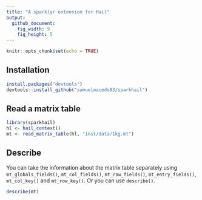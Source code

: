 ```yaml
---
title: "A sparklyr extension for Hail"
output:
  github_document:
    fig_width: 9
    fig_height: 5
---
```


```r
knitr::opts_chunk$set(echo = TRUE)
```

## Installation

```r
install.packages("devtools")
devtools::install_github("samuelmacedo83/sparkhail")
```

## Read a matrix table

```r
library(sparkhail)
hl <- hail_context()
mt <- read_matrix_table(hl, "inst/data/1kg.mt")
```

## Describe

You can take the information about the matrix table separately using `mt_globals_fields()`, `mt_col_fields()`, `mt_row_fields()`, `mt_entry_fields()`, `mt_col_key()` and `mt_row_key()`.
Or you can use `describe()`. 

```r
describe(mt)
```


